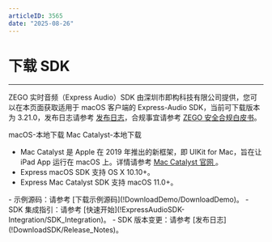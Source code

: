 ```yaml
---
articleID: 3565
date: "2025-08-26"
---
```

# 下载 SDK

- - -

ZEGO 实时音频（Express Audio）SDK 由深圳市即构科技有限公司提供，您可以在本页面获取适用于 macOS 客户端的 Express-Audio SDK，当前可下载版本为 3.21.0，发布日志请参考 [发布日志](!DownloadSDK/Release_Notes)，合规事宜请参考 [ZEGO 安全合规白皮书](/policies-and-agreements/zego-security-and-compliance-white-paper)。

<CardGroup cols={2}>
<Card title="Express-Audio SDK v3.21.0" href="https://artifact-sdk.zego.im/rtc/ZegoExpressAudio/mac/ZegoExpressAudio-mac-shared-objc.zip">
macOS-本地下载
</Card>   
<Card title="Express-Audio SDK v3.21.0"  href="https://artifact-sdk.zego.im/rtc/ZegoExpressAudio/ios/ZegoExpressAudio-ios-shared-objc.zip" target="_blank">
Mac Catalyst-本地下载
</Card>
</CardGroup>

- Mac Catalyst 是 Apple 在 2019 年推出的新框架，即 UIKit for Mac，旨在让 iPad App 运行在 macOS 上。详情请参考 [Mac Catalyst 官网 ](https://developer.apple.com/mac-catalyst/)。
- Express macOS SDK 支持 OS X 10.10+。
- Express Mac Catalyst SDK 支持 macOS 11.0+。


<Note title="说明">
- 示例源码：请参考 [下载示例源码](!DownloadDemo/DownloadDemo)。
- SDK 集成指引：请参考 [快速开始](!ExpressAudioSDK-Integration/SDK_Integration)。
- SDK 版本变更：请参考 [发布日志](!DownloadSDK/Release_Notes)。
</Note>

